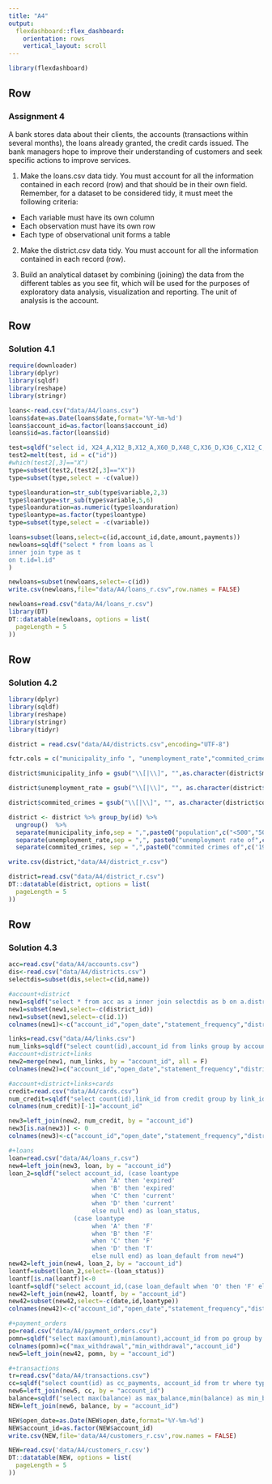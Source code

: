 ```yaml
---
title: "A4"
output: 
  flexdashboard::flex_dashboard:
    orientation: rows
    vertical_layout: scroll
---
```


```r
library(flexdashboard)
```

Row
-----------------------------------------------------------------------

### Assignment 4

A bank stores data about their clients, the accounts (transactions within several months), the loans already granted, the credit cards issued. The bank managers hope to improve their understanding of customers and seek specific actions to improve services.

1. Make the loans.csv data tidy. You must account for all the information contained in each record (row) and that should be in their own field. Remember, for a dataset to be considered tidy, it must meet the following criteria:

* Each variable must have its own column
* Each observation must have its own row
* Each type of observational unit forms a table

2. Make the district.csv data tidy. You must account for all the information contained in each record (row).

3. Build an analytical dataset by combining (joining) the data from the different tables as you see fit, which will be used for the purposes of exploratory data analysis, visualization and reporting. The unit of analysis is the account.

Row
-----------------------------------------------------------------------

### Solution 4.1

```r
require(downloader)  
library(dplyr)
library(sqldf)
library(reshape)
library(stringr)
```
```r
loans<-read.csv("data/A4/loans.csv")
loans$date=as.Date(loans$date,format='%Y-%m-%d') 
loans$account_id=as.factor(loans$account_id)
loans$id=as.factor(loans$id)

test=sqldf("select id, X24_A,X12_B,X12_A,X60_D,X48_C,X36_D,X36_C,X12_C,X48_A,X24_C,X60_C,X24_B,X48_D,X24_D,X48_B,X36_A,X36_B,X60_B,X12_D,X60_A from loans")
test2=melt(test, id = c("id"))
#which(test2[,3]=="X")
type=subset(test2,(test2[,3]=="X"))
type=subset(type,select = -c(value))

type$loanduration=str_sub(type$variable,2,3)
type$loantype=str_sub(type$variable,5,6)
type$loanduration=as.numeric(type$loanduration)
type$loantype=as.factor(type$loantype)
type=subset(type,select = -c(variable))

loans=subset(loans,select=c(id,account_id,date,amount,payments))
newloans=sqldf("select * from loans as l
inner join type as t
on t.id=l.id" 
)

newloans=subset(newloans,select=-c(id))
write.csv(newloans,file="data/A4/loans_r.csv",row.names = FALSE)
```

```r
newloans=read.csv("data/A4/loans_r.csv")
library(DT)
DT::datatable(newloans, options = list(
  pageLength = 5
))
```

Row
-----------------------------------------------------------------------

### Solution 4.2

```r
library(dplyr)
library(sqldf)
library(reshape)
library(stringr)
library(tidyr)

district = read.csv("data/A4/districts.csv",encoding="UTF-8")

fctr.cols = c("municipality_info ", "unemployment_rate","commited_crimes")

district$municipality_info = gsub("\\[|\\]", "",as.character(district$municipality_info))

district$unemployment_rate = gsub("\\[|\\]", "", as.character(district$unemployment_rate))

district$commited_crimes = gsub("\\[|\\]", "", as.character(district$commited_crimes))

district <- district %>% group_by(id) %>% 
  ungroup()  %>%
  separate(municipality_info,sep = ",",paste0("population",c("<500","500-1999","2000-9999",">=10000")))   %>%
  separate(unemployment_rate,sep = ",", paste0("unemployment rate of",c('1995','1996'))) %>% 
  separate(commited_crimes, sep = ",",paste0("commited crimes of",c('1995','1996')))

write.csv(district,"data/A4/district_r.csv")
```

```r
district=read.csv("data/A4/district_r.csv")
DT::datatable(district, options = list(
  pageLength = 5
))
```

Row
-----------------------------------------------------------------------

### Solution 4.3

```r
acc=read.csv("data/A4/accounts.csv")
dis<-read.csv("data/A4/districts.csv")
selectdis=subset(dis,select=c(id,name))

#account+district
new1=sqldf("select * from acc as a inner join selectdis as b on a.district_id=b.id")
new1=subset(new1,select=-c(district_id))
new1=subset(new1,select=-c(id.1))
colnames(new1)<-c("account_id","open_date","statement_frequency","district_name")

links=read.csv("data/A4/links.csv")
num_links=sqldf("select count(id),account_id from links group by account_id")
#account+district+links
new2=merge(new1, num_links, by = "account_id", all = F)
colnames(new2)=c("account_id","open_date","statement_frequency","district_name","num_customers")

#account+district+links+cards
credit=read.csv("data/A4/cards.csv")
num_credit=sqldf("select count(id),link_id from credit group by link_id")
colnames(num_credit)[-1]="account_id"

new3=left_join(new2, num_credit, by = "account_id")
new3[is.na(new3)] <- 0
colnames(new3)<-c("account_id","open_date","statement_frequency","district_name","num_customers","credit_cards")

#+loans
loan=read.csv("data/A4/loans_r.csv")
new4=left_join(new3, loan, by = "account_id")
loan_2=sqldf("select account_id, (case loantype 
                       when 'A' then 'expired'
                       when 'B' then 'expired'
                       when 'C' then 'current'
                       when 'D' then 'current' 
                       else null end) as loan_status,
                  (case loantype 
                       when 'A' then 'F'
                       when 'B' then 'F'
                       when 'C' then 'F'
                       when 'D' then 'T' 
                       else null end) as loan_default from new4")
new42=left_join(new4, loan_2, by = "account_id")
loantf=subset(loan_2,select=-(loan_status))
loantf[is.na(loantf)]<-0
loantf=sqldf("select account_id,(case loan_default when '0' then 'F' else 'T' end) as loan from loantf")
new42=left_join(new42, loantf, by = "account_id")
new42=subset(new42,select=-c(date,id,loantype))
colnames(new42)<-c("account_id","open_date","statement_frequency","district_name","num_customers","credit_cards","loan_amount","loan_payments","loan_term","loan_status","loan_default","loan")

#+payment_orders
po=read.csv("data/A4/payment_orders.csv")
pomn=sqldf("select max(amount),min(amount),account_id from po group by account_id")
colnames(pomn)=c("max_withdrawal","min_withdrawal","account_id")
new5=left_join(new42, pomn, by = "account_id")

#+transactions
tr=read.csv("data/A4/transactions.csv")
cc=sqldf("select count(id) as cc_payments, account_id from tr where type='credit' group by account_id")
new6=left_join(new5, cc, by = "account_id")
balance=sqldf("select max(balance) as max_balance,min(balance) as min_balance,account_id from tr group by account_id")
NEW=left_join(new6, balance, by = "account_id")

NEW$open_date=as.Date(NEW$open_date,format='%Y-%m-%d') 
NEW$account_id=as.factor(NEW$account_id) 
write.csv(NEW,file='data/A4/customers_r.csv',row.names = FALSE)
```

```r
NEW=read.csv('data/A4/customers_r.csv')
DT::datatable(NEW, options = list(
  pageLength = 5
))
```

